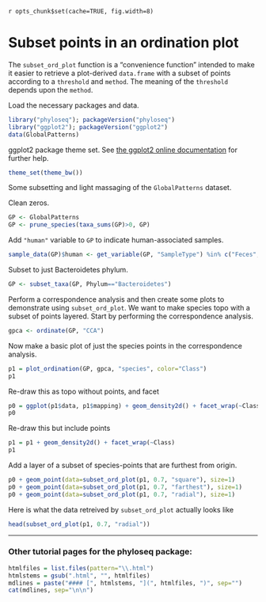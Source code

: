 `r opts_chunk$set(cache=TRUE, fig.width=8)`
<link href="http://joey711.github.com/phyloseq/markdown.css" rel="stylesheet"></link>


Subset points in an ordination plot
========================================================

The `subset_ord_plot` function is a "convenience function" intended to make it easier to retrieve a plot-derived `data.frame` with a subset of points according to a `threshold` and `method`. The meaning of the `threshold` depends upon the `method`.

Load the necessary packages and data.
```r
library("phyloseq"); packageVersion("phyloseq")
library("ggplot2"); packageVersion("ggplot2")
data(GlobalPatterns)
```

ggplot2 package theme set. See [the ggplot2 online documentation](http://docs.ggplot2.org/current/) for further help.

```r
theme_set(theme_bw())
```


Some subsetting and light massaging of the `GlobalPatterns` dataset.

Clean zeros.
```r
GP <- GlobalPatterns
GP <- prune_species(taxa_sums(GP)>0, GP)
```

Add `"human"` variable to `GP` to indicate human-associated samples.
```r
sample_data(GP)$human <- get_variable(GP, "SampleType") %in% c("Feces", "Mock", "Skin", "Tongue")
```

Subset to just Bacteroidetes phylum. 
```r
GP <- subset_taxa(GP, Phylum=="Bacteroidetes")
```

Perform a correspondence analysis and then create some plots to demonstrate using `subset_ord_plot`. We want to make species topo with a subset of points layered. Start by performing the correspondence analysis.

```r
gpca <- ordinate(GP, "CCA")
```

Now make a basic plot of just the species points in the correspondence analysis.
```r
p1 = plot_ordination(GP, gpca, "species", color="Class")
p1
```

Re-draw this as topo without points, and facet
```r
p0 = ggplot(p1$data, p1$mapping) + geom_density2d() + facet_wrap(~Class)
p0
```

Re-draw this but include points
```r
p1 = p1 + geom_density2d() + facet_wrap(~Class)
p1
```

Add a layer of a subset of species-points that are furthest from origin.
```r
p0 + geom_point(data=subset_ord_plot(p1, 0.7, "square"), size=1)
p0 + geom_point(data=subset_ord_plot(p1, 0.7, "farthest"), size=1)
p0 + geom_point(data=subset_ord_plot(p1, 0.7, "radial"), size=1)
```

Here is what the data retreived by `subset_ord_plot` actually looks like
```r
head(subset_ord_plot(p1, 0.7, "radial"))
```



---

### Other tutorial pages for the phyloseq package:

```r
htmlfiles = list.files(pattern="\\.html")
htmlstems = gsub(".html", "", htmlfiles)
mdlines = paste("#### [", htmlstems, "](", htmlfiles, ")", sep="")
cat(mdlines, sep="\n\n")
```

